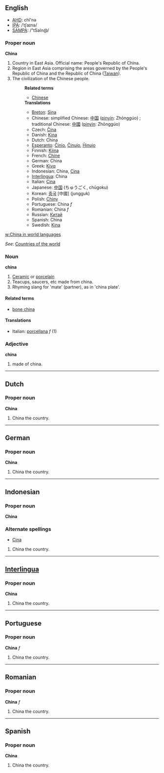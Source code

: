 ==English==
*[[w:AHD|AHD]]: chī'nə
*[[w:IPA|IPA]]: /ˈtʃaɪnə/
*[[w:SAMPA|SAMPA]]: /"tSaIn@/

===Proper noun===
'''China'''

# Country in East Asia. Official name: People's Republic of China.
# Region in East Asia comprising the areas governed by the People's Republic of China and the Republic of China ([[Taiwan]]).
# The civilization of the Chinese people.
#:'''Related terms'''
#:*[[Chinese]]
#:'''Translations'''
#:*[[Breton]]: [[Sina]]
#:*Chinese: simplified Chinese: [[中国]] ([[pinyin]]: Zhōnggúo) ; traditional Chinese: [[中國]] ([[pinyin]]: Zhōnggúo)
#:*Czech: [[Čína]]
#:*Danish: [[Kina]]
#:*Dutch: China
#:*[[Esperanto]]: [[Ĉinio]], [[Ĉinujo]], [[Ĥinujo]]
#:*Finnish: [[Kiina]]
#:*French: [[Chine]]
#:*German: China
#:*Greek: [[Κίνα]]
#:*Indonesian: China, [[Cina]]
#:*[[Interlingua]]: China
#:*Italian: [[Cina]]
#:*Japanese: [[中国]] (ちゅうごく, chūgoku)
#:*Korean: [[중국]] [中國] (jungguk)
#:*Polish: [[Chiny]]
#:*Portuguese: China ''f''
#:*Romanian: China ''f''
#:*Russian: [[Китай]]
#:*Spanish: China
#:*Swedish: [[Kina]]

[[w:China in world languages]]

''See'': [[Countries of the world]]

===Noun===
'''china'''

#[[Ceramic]] or [[porcelain]] <!-- isn't it just one type of porcelain? [[User:Hippietrail|Hippietrail]] 08:19, 20 Feb 2004 (UTC) -->
#Teacups, saucers, etc made from china.
#Rhyming slang for 'mate' (partner), as in 'china plate'.

====Related terms====
*[[bone china]]

====Translations====
*Italian: [[porcellana]] ''f'' (1)

===Adjective===
'''china'''

# made of china.

----

==Dutch==
===Proper noun===
'''China'''

# China the country.

----

==German==
===Proper noun===
'''China'''

# China the country.

----

==Indonesian==
===Proper noun===
'''China'''

===Alternate spellings===
*[[Cina]]

# China the country.

----

==[[Interlingua]]==
===Proper noun===
'''China'''

# China the country.

----

==Portuguese==
===Proper noun===
'''China''' ''f''

# China the country.

----

==Romanian==
===Proper noun===
'''China''' ''f''

# China the country.

----

==Spanish==
===Proper noun===
'''China'''

# China the country.